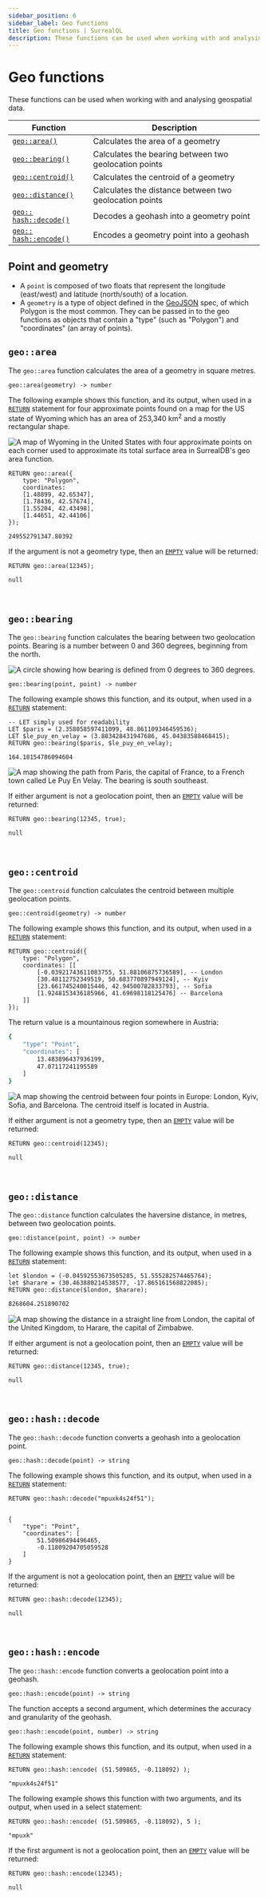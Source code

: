 ```yaml
---
sidebar_position: 6
sidebar_label: Geo functions
title: Geo functions | SurrealQL
description: These functions can be used when working with and analysing geospatial data.
---
```


# Geo functions

These functions can be used when working with and analysing geospatial data.

<table>
  <thead>
    <tr>
      <th scope="col">Function</th>
      <th scope="col">Description</th>
    </tr>
  </thead>
  <tbody>
    <tr>
      <td scope="row" data-label="Function"><a href="#geoarea"><code>geo::area()</code></a></td>
      <td scope="row" data-label="Description">Calculates the area of a geometry</td>
    </tr>
    <tr>
      <td scope="row" data-label="Function"><a href="#geobearing"><code>geo::bearing()</code></a></td>
      <td scope="row" data-label="Description">Calculates the bearing between two geolocation points</td>
    </tr>
    <tr>
      <td scope="row" data-label="Function"><a href="#geocentroid"><code>geo::centroid()</code></a></td>
      <td scope="row" data-label="Description">Calculates the centroid of a geometry</td>
    </tr>
    <tr>
      <td scope="row" data-label="Function"><a href="#geodistance"><code>geo::distance()</code></a></td>
      <td scope="row" data-label="Description">Calculates the distance between two geolocation points</td>
    </tr>
    <tr>
      <td scope="row" data-label="Function"><a href="#geohashdecode"><code>geo::&#8203;hash::decode()</code></a></td>
      <td scope="row" data-label="Description">Decodes a geohash into a geometry point</td>
    </tr>
    <tr>
      <td scope="row" data-label="Function"><a href="#geohashencode"><code>geo::&#8203;hash::encode()</code></a></td>
      <td scope="row" data-label="Description">Encodes a geometry point into a geohash</td>
    </tr>
  </tbody>
</table>

## Point and geometry

* A `point` is composed of two floats that represent the longitude (east/west) and latitude (north/south) of a location.
* A `geometry` is a type of object defined in the [GeoJSON](https://en.wikipedia.org/wiki/GeoJSON) spec, of which Polygon is the most common. They can be passed in to the geo functions as objects that contain a "type" (such as "Polygon") and "coordinates" (an array of points).

## `geo::area`

The `geo::area` function calculates the area of a geometry in square metres.

```surql title="API DEFINITION"
geo::area(geometry) -> number
```

The following example shows this function, and its output, when used in a [`RETURN`](/docs/surrealdb/surrealql/statements/return) statement for four approximate points found on a map for the US state of Wyoming which has an area of 253,340 km<sup>2</sup> and a mostly rectangular shape.

![A map of Wyoming in the United States with four approximate points on each corner used to approximate its total surface area in SurrealDB's geo area function.](images/wyoming.png)

```surql
RETURN geo::area({
	type: "Polygon",
	coordinates:
    [1.48899, 42.65347],
    [1.78436, 42.57674],
    [1.55204, 42.43498], 
    [1.44651, 42.44106]
});

249552791347.80392
```
If the argument is not a geometry type, then an [`EMPTY`](/docs/surrealdb/surrealql/datamodel/simple) value will be returned:

```surql
RETURN geo::area(12345);

null
```

<br />

## `geo::bearing`

The `geo::bearing` function calculates the bearing between two geolocation points. Bearing is a number between 0 and 360 degrees, beginning from the north.

![A circle showing how bearing is defined from 0 degrees to 360 degrees.](images/bearing.png)

```surql title="API DEFINITION"
geo::bearing(point, point) -> number
```
The following example shows this function, and its output, when used in a [`RETURN`](/docs/surrealdb/surrealql/statements/return) statement:

```surql
-- LET simply used for readability
LET $paris = (2.358058597411099, 48.861109346459536);
LET $le_puy_en_velay = (3.883428431947686, 45.04383588468415);
RETURN geo::bearing($paris, $le_puy_en_velay);

164.18154786094604
```

![A map showing the path from Paris, the capital of France, to a French town called Le Puy En Velay. The bearing is south southeast.](images/paris_to_le_puy_en_velay.png)

If either argument is not a geolocation point, then an [`EMPTY`](/docs/surrealdb/surrealql/datamodel/simple) value will be returned:

```surql
RETURN geo::bearing(12345, true);

null
```

<br />

## `geo::centroid`

The `geo::centroid` function calculates the centroid between multiple geolocation points.

```surql title="API DEFINITION"
geo::centroid(geometry) -> number
```
The following example shows this function, and its output, when used in a [`RETURN`](/docs/surrealdb/surrealql/statements/return) statement:

```surql
RETURN geo::centroid({
	type: "Polygon",
	coordinates: [[
		[-0.03921743611083755, 51.88106875736589], -- London
        [30.48112752349519, 50.683770897949124], -- Kyiv
        [23.661745240015446, 42.94500782833793], -- Sofia
        [1.9248153436185966, 41.69698118125476] -- Barcelona
	]]
});
```

The return value is a mountainous region somewhere in Austria:

```bash title="Response"
{
    "type": "Point",
    "coordinates": [
        13.483896437936199,
        47.07117241195589
    ]
}
```

![A map showing the centroid between four points in Europe: London, Kyiv, Sofia, and Barcelona. The centroid itself is located in Austria.](images/centroid.png)

If either argument is not a geometry type, then an [`EMPTY`](/docs/surrealdb/surrealql/datamodel/simple) value will be returned:

```surql
RETURN geo::centroid(12345);

null
```

<br />

## `geo::distance`

The `geo::distance` function calculates the haversine distance, in metres, between two geolocation points.

```surql title="API DEFINITION"
geo::distance(point, point) -> number
```
The following example shows this function, and its output, when used in a [`RETURN`](/docs/surrealdb/surrealql/statements/return) statement:

```surql
let $london = (-0.04592553673505285, 51.555282574465764);
let $harare = (30.463880214538577, -17.865161568822085);
RETURN geo::distance($london, $harare);
```

```bash title="Response"
8268604.251890702
```

![A map showing the distance in a straight line from London, the capital of the United Kingdom, to Harare, the capital of Zimbabwe.](images/london_to_harare.png)

If either argument is not a geolocation point, then an [`EMPTY`](/docs/surrealdb/surrealql/datamodel/simple) value will be returned:

```surql
RETURN geo::distance(12345, true);

null
```

<br />

## `geo::hash::decode`

The `geo::hash::decode` function converts a geohash into a geolocation point.

```surql title="API DEFINITION"
geo::hash::decode(point) -> string
```
The following example shows this function, and its output, when used in a [`RETURN`](/docs/surrealdb/surrealql/statements/return) statement:

```surql
RETURN geo::hash::decode("mpuxk4s24f51");


{
	"type": "Point",
	"coordinates": [
		51.50986494496465,
		-0.11809204705059528
	]
}
```
If the argument is not a geolocation point, then an [`EMPTY`](/docs/surrealdb/surrealql/datamodel/simple) value will be returned:

```surql
RETURN geo::hash::decode(12345);

null
```

<br />

## `geo::hash::encode`

The `geo::hash::encode` function converts a geolocation point into a geohash.

```surql title="API DEFINITION"
geo::hash::encode(point) -> string
```
The function accepts a second argument, which determines the accuracy and granularity of the geohash.

```surql title="API DEFINITION"
geo::hash::encode(point, number) -> string
```

The following example shows this function, and its output, when used in a [`RETURN`](/docs/surrealdb/surrealql/statements/return) statement:

```surql
RETURN geo::hash::encode( (51.509865, -0.118092) );

"mpuxk4s24f51"
```
The following example shows this function with two arguments, and its output, when used in a select statement:

```surql
RETURN geo::hash::encode( (51.509865, -0.118092), 5 );

"mpuxk"
```
If the first argument is not a geolocation point, then an [`EMPTY`](/docs/surrealdb/surrealql/datamodel/simple) value will be returned:

```surql
RETURN geo::hash::encode(12345);

null
```

<br /><br />